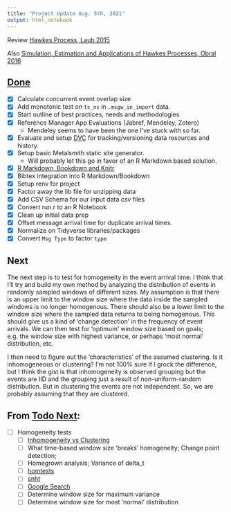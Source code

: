 ```yaml
---
title: "Project Update Aug. 5th, 2021"
output: html_notebook
---
```


Review [Hawkes Process, Laub 2015](https://arxiv.org/pdf/1507.02822.pdf)

Also [Simulation, Estimation and Applications of Hawkes Processes, Obral 2016](https://scse.d.umn.edu/sites/scse.d.umn.edu/files/obral_master.pdf)

## [Done](Todo)

- [x] Calculate concurrent event overlap size
- [x] Add monotonic test on `ts_ns` in `.msgw_in_import` data.
- [x] Start outline of best practices, needs and methodologies
- [x] Reference Manager App Evaluations (Jabref, Mendeley, Zotero)
  - Mendeley seems to have been the one I've stuck with so far.
- [x] Evaluate and setup [DVC](dvc.org) for tracking/versioning data resources and history.
- [x] Setup basic Metalsmith static site generator.
  - Will probably let this go in favor of an R Markdown based solution.
- [x] [R Markdown, Bookdown and Knitr](https://bookdown.org/yihui/rmarkdown/)
- [x] Bibtex integration into R Markdown/Bookdown
- [x] Setup renv for project
- [x] Factor away the lib file for unzipping data
- [x] Add CSV Schema for our input data csv files
- [x] Convert run.r to an R Notebook
- [x] Clean up initial data prep
- [x] Offset message arrival time for duplicate arrival times.
- [x] Normalize on Tidyverse libraries/packages
- [x] Convert `Msg Type` to factor `type`

## Next 

The next step is to test for homogeneity in the event arrival time.  I think that I'll try and build my own method by analyzing the distribution of events in randomly sampled windows of different sizes.  My assumption is that there is an upper limit to the window size where the data inside the sampled windows is no longer homogenous.  There should also be a lower limit to the window size where the sampled data returns to being homogenous. This should give us a kind of 'change detection' in the frequency of event arrivals.  We can then test for 'optimum' window size based on goals; e.g. the window size with highest variance, or perhaps 'most normal' distribution, etc.

I then need to figure out the 'characteristics' of the assumed clustering.  Is it inhomogeneous or clustering?  I'm not 100% sure if I grock the difference, but I think the gist is that inhomogeneity is observed grouping but the events are IID and the grouping just a result of non-uniform-random distribution.  But in clustering the events are not independent.  So, we are probably assuming that they are clustered.

## From [Todo Next](Todo):

- [ ] Homogeneity tests
  - [ ] [Inhomogeneity vs Clustering](https://blog.valdosta.edu/andersonlab/2018/05/03/point-pattern-analysis-visualizing-and-testing-for-inhomogeneity-by-dr-anderson/)
  - [ ] What time-based window size 'breaks' homogeneity; Change point detection;
  - [ ] Homegrown analysis; Variance of delta_t
  - [ ] [homtests](https://search.r-project.org/CRAN/refmans/homtest/html/HOMTESTS.html)
  - [ ] [snht](https://cran.r-project.org/web/packages/snht/snht.pdf)
  - [ ] [Google Search](https://www.google.com/search?q=Homogeneity+Test&domains=r-project.org&sitesearch=r-project.org)
  - [ ] Determine window size for maximum variance
  - [ ] Determine window size for most 'normal' distribution